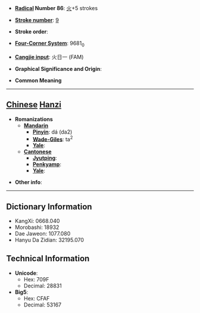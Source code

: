 * '''[[Wiktionary:Chinese radical index| Radical]] Number 86''': [[Wiktionary:Chinese radical index 火|火]]+5 strokes

* '''[[Wiktionary:Chinese total strokes index|Stroke number]]''': [[Wiktionary:Chinese total strokes index 9|9]]

* '''Stroke order''': 

* '''[[Wiktionary:Chinese four corner index|Four-Corner System]]''': 9681<sub>0</sub>

* '''[[Wiktionary:Chinese Cangjie index|Cangjie input]]''': 火日一 (FAM)

* '''Graphical Significance and Origin''': 

* '''Common Meaning'''

----

== [[Chinese]] [[Hanzi]] ==

* '''Romanizations'''
** '''[[Mandarin]]'''
*** '''[[Pinyin]]''': dá (da2)
*** '''[[Wade-Giles]]''': ta<sup>2</sup>
*** '''[[Yale]]''': 
** '''[[Cantonese]]'''
*** '''[[Jyutping]]''':
*** '''[[Penkyamp]]''': 
*** '''[[Yale]]''': 

* '''Other info''': 

----

== Dictionary Information ==

* KangXi: 0668.040
* Morobashi: 18932
* Dae Jaweon: 1077.080
* Hanyu Da Zidian: 32195.070

== Technical Information ==

* '''Unicode''':
** Hex: 709F
** Decimal: 28831
* '''Big5''':
** Hex: CFAF
** Decimal: 53167
